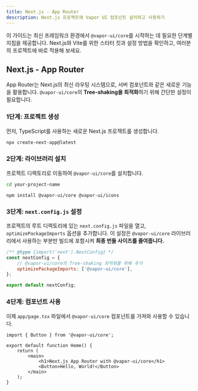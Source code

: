 ```yaml
---
title: Next.js - App Router
description: Next.js 프로젝트에 Vapor UI 컴포넌트 설치하고 사용하기
---
```


이 가이드는 최신 프레임워크 환경에서 `@vapor-ui/core`를 시작하는 데 필요한 단계별 지침을 제공합니다. Next.js와 Vite를 위한 스타터 킷과 설정 방법을 확인하고, 여러분의 프로젝트에 바로 적용해 보세요.

## Next.js - App Router

App Router는 Next.js의 최신 라우팅 시스템으로, 서버 컴포넌트와 같은 새로운 기능을 활용합니다. `@vapor-ui/core`의 **Tree-shaking을 최적화**하기 위해 간단한 설정이 필요합니다.

<Steps>
<Step>

### 1단계: 프로젝트 생성

먼저, TypeScript를 사용하는 새로운 Next.js 프로젝트를 생성합니다.

```bash
npx create-next-app@latest
```

</Step>

<Step>

### 2단계: 라이브러리 설치

프로젝트 디렉토리로 이동하여 `@vapor-ui/core`를 설치합니다.

```bash
cd your-project-name
```

```package-install
npm install @vapor-ui/core @vapor-ui/icons
```

</Step>

<Step>

### 3단계: `next.config.js` 설정

프로젝트의 루트 디렉토리에 있는 `next.config.js` 파일을 열고, `optimizePackageImports` 옵션을 추가합니다. 이 설정은 `@vapor-ui/core` 라이브러리에서 사용하는 부분만 빌드에 포함시켜 **최종 번들 사이즈를 줄여줍니다.**

```js title="next.config.js"
/** @type {import('next').NextConfig} */
const nextConfig = {
    // @vapor-ui/core의 Tree-shaking 최적화를 위해 추가
    optimizePackageImports: ['@vapor-ui/core'],
};

export default nextConfig;
```

</Step>

<Step>

### 4단계: 컴포넌트 사용

이제 `app/page.tsx` 파일에서 `@vapor-ui/core` 컴포넌트를 가져와 사용할 수 있습니다.

```tsx title="app/page.tsx"
import { Button } from '@vapor-ui/core';

export default function Home() {
    return (
        <main>
            <h1>Next.js App Router with @vapor-ui/core</h1>
            <Button>Hello, World!</Button>
        </main>
    );
}
```

</Step>
</Steps>
